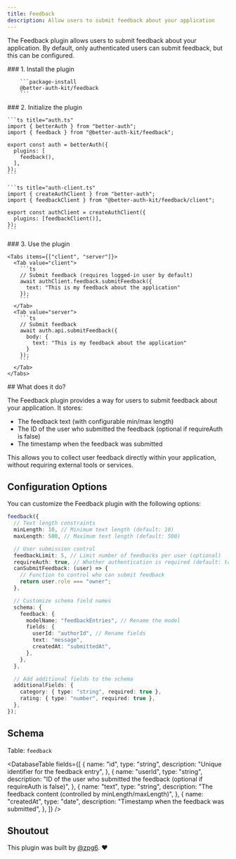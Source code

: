 ```yaml
---
title: Feedback
description: Allow users to submit feedback about your application
---
```


<GithubButton url="https://github.com/ping-maxwell/better-auth-kit/tree/main/packages/plugins/feedback" />
<NpmButton url="https://www.npmjs.com/package/@better-auth-kit/feedback" />

The Feedback plugin allows users to submit feedback about your application. By default, only authenticated users can submit feedback, but this can be configured.

<Steps>
  <Step>
        ### 1. Install the plugin

        ```package-install
        @better-auth-kit/feedback
        ```

  </Step>

  <Step>
    ### 2. Initialize the plugin

    ```ts title="auth.ts"
    import { betterAuth } from "better-auth";
    import { feedback } from "@better-auth-kit/feedback";

    export const auth = betterAuth({
      plugins: [
        feedback(),
      ],
    });
    ```

    ```ts title="auth-client.ts"
    import { createAuthClient } from "better-auth";
    import { feedbackClient } from "@better-auth-kit/feedback/client";

    export const authClient = createAuthClient({
      plugins: [feedbackClient()],
    });
    ```

  </Step>
  <Step>
    ### 3. Use the plugin

    <Tabs items={["client", "server"]}>
      <Tab value="client">
        ```ts
        // Submit feedback (requires logged-in user by default)
        await authClient.feedback.submitFeedback({
          text: "This is my feedback about the application"
        });
        ```
      </Tab>
      <Tab value="server">
        ```ts
        // Submit feedback
        await auth.api.submitFeedback({
          body: {
            text: "This is my feedback about the application"
          }
        });
        ```
      </Tab>
    </Tabs>

  </Step>
</Steps>

<div className="h-10" />

<Comprehensive>
## What does it do?

The Feedback plugin provides a way for users to submit feedback about your application. It stores:

- The feedback text (with configurable min/max length)
- The ID of the user who submitted the feedback (optional if requireAuth is false)
- The timestamp when the feedback was submitted

This allows you to collect user feedback directly within your application, without requiring external tools or services.

## Configuration Options

You can customize the Feedback plugin with the following options:

```ts
feedback({
  // Text length constraints
  minLength: 10, // Minimum text length (default: 10)
  maxLength: 500, // Maximum text length (default: 500)

  // User submission control
  feedbackLimit: 5, // Limit number of feedbacks per user (optional)
  requireAuth: true, // Whether authentication is required (default: true)
  canSubmitFeedback: (user) => {
    // Function to control who can submit feedback
    return user.role === "owner";
  },

  // Customize schema field names
  schema: {
    feedback: {
      modelName: "feedbackEntries", // Rename the model
      fields: {
        userId: "authorId", // Rename fields
        text: "message",
        createdAt: "submittedAt",
      },
    },
  },

  // Add additional fields to the schema
  additionalFields: {
    category: { type: "string", required: true },
    rating: { type: "number", required: true },
  },
});
```

</Comprehensive>

## Schema

Table: `feedback`

<DatabaseTable
  fields={[
    {
      name: "id",
      type: "string",
      description: "Unique identifier for the feedback entry",
    },
    {
      name: "userId",
      type: "string",
      description:
        "ID of the user who submitted the feedback (optional if requireAuth is false)",
    },
    {
      name: "text",
      type: "string",
      description: "The feedback content (controlled by minLength/maxLength)",
    },
    {
      name: "createdAt",
      type: "date",
      description: "Timestamp when the feedback was submitted",
    },
  ]}
/>


## Shoutout

This plugin was built by [@zpg6](https://github.com/zpg6). ❤️